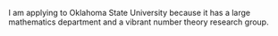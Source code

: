 I am applying to Oklahoma State University because it has a large mathematics department and a vibrant number theory research group.
